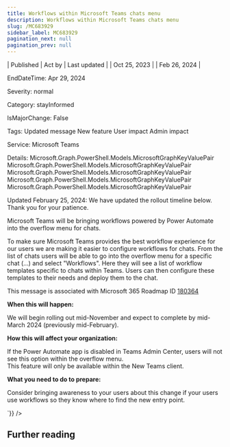 ```yaml
---
title: Workflows within Microsoft Teams chats menu
description: Workflows within Microsoft Teams chats menu
slug: /MC683929
sidebar_label: MC683929
pagination_next: null
pagination_prev: null
---
```



| Published | Act by | Last updated |
| Oct 25, 2023 |  | Feb 26, 2024 |

EndDateTime: Apr 29, 2024

Severity: normal

Category: stayInformed

IsMajorChange: False

Tags: Updated message New feature User impact Admin impact

Service: Microsoft Teams

Details: Microsoft.Graph.PowerShell.Models.MicrosoftGraphKeyValuePair Microsoft.Graph.PowerShell.Models.MicrosoftGraphKeyValuePair Microsoft.Graph.PowerShell.Models.MicrosoftGraphKeyValuePair Microsoft.Graph.PowerShell.Models.MicrosoftGraphKeyValuePair Microsoft.Graph.PowerShell.Models.MicrosoftGraphKeyValuePair

<div dangerouslySetInnerHTML={{__html:`
<p style="">Updated February 25, 2024: We have updated the rollout timeline below. Thank you for your patience.</p><p style="">Microsoft Teams will be bringing workflows powered by Power Automate into the overflow menu for chats.&nbsp;<br></p><p>To make sure Microsoft Teams provides the best workflow experience for our users we are making it easier to configure workflows for chats. From the list of chats users will be able to go into the overflow menu for a specific chat (...) and select "Workflows". Here they will see a list of workflow templates specific to chats within Teams. Users can then configure these templates to their needs and deploy them to the chat.&nbsp;</p>
<p>This message is associated with Microsoft 365 Roadmap ID <a href="https://www.microsoft.com/microsoft-365/roadmap?filters=&amp;searchterms=180364" target="_blank">180364</a></p>
<p><b>When this will happen:</b></p><p>We will begin rolling out mid-November and expect to complete by mid-March 2024 (previously mid-February).</p>

<p><b>How this will affect your organization:</b></p>

<p>If the Power Automate app is disabled in Teams Admin Center, users will not see this option within the overflow menu.<br>This feature will only be available within the New Teams client.</p>
<p><b>What you need to do to prepare:</b></p>
<p>Consider bringing awareness to your users about this change if your users use workflows so they know where to find the new entry point.&nbsp;</p>
`}} />

## Further reading
